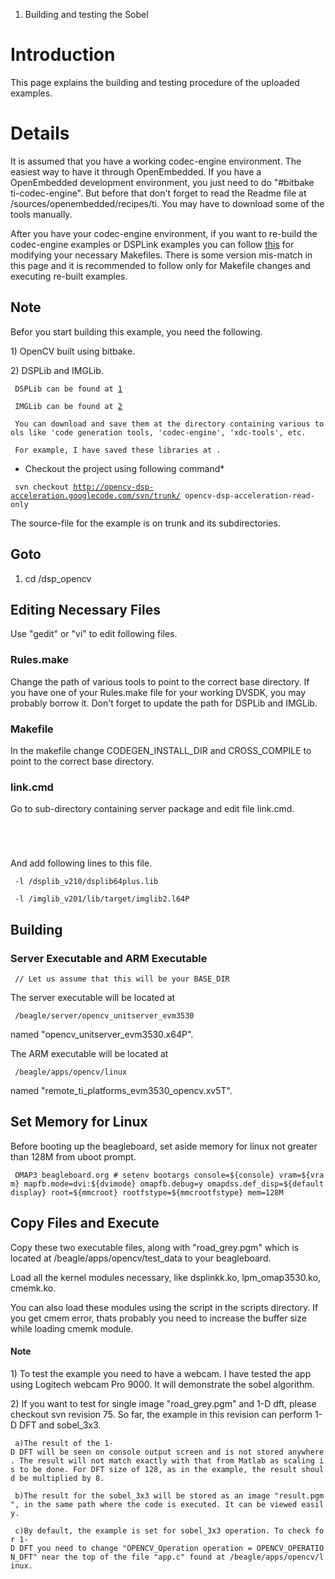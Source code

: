 #Building and testing the Sobel


= Introduction =

This page explains the building and testing procedure of the uploaded examples.


= Details =

It is assumed that you have a working codec-engine environment.
The easiest way to have it through OpenEmbedded. If you have a OpenEmbedded development environment, you just need to do "#bitbake ti-codec-engine". But before that don't forget to read the Readme file at {{{<OE_BASE_DIR>}}}/sources/openembedded/recipes/ti. You may have to download some of the tools manually.

After you have your codec-engine environment, if you want to re-build the codec-engine examples or DSPLink examples you can follow [http://code.google.com/p/opencv-dsp-acceleration/wiki/GettingStarted1 this] for modifying your necessary Makefiles. There is some version mis-match in this page and it is recommended to follow only for Makefile changes and executing re-built examples.

==Note==
Befor you start building this example, you need the following.

1) OpenCV built using bitbake.

2) DSPLib and IMGLib.

  DSPLib can be found at [http://focus.ti.com/docs/toolsw/folders/print/sprc265.html]

  IMGLib can be found at [http://focus.ti.com/docs/toolsw/folders/print/sprc264.html]

  You can download and save them at the directory containing various tools like 'code generation tools, 'codec-engine', 'xdc-tools', etc.

  For example, I have saved these libraries at {{{/media/disk/OE/work/ti}}}.

*Checkout the project using following command* 
  svn checkout http://opencv-dsp-acceleration.googlecode.com/svn/trunk/ opencv-dsp-acceleration-read-only

The source-file for the example is on trunk and its subdirectories.


==Goto {{{BASE_DIR}}}==

#cd {{{Dir_You_Checked_Out}}}/dsp_opencv


==Editing Necessary Files==

Use "gedit" or "vi" to edit following files.

===Rules.make===
Change the path of various tools to point to the correct base directory. If you have one of your Rules.make file for your working DVSDK, you may probably borrow it. Don't forget to update the path for DSPLib and IMGLib.

===Makefile===
In the makefile change CODEGEN_INSTALL_DIR and CROSS_COMPILE to point to the correct base directory.

===link.cmd===
Go to sub-directory containing server package and edit file link.cmd.

  {{{#cd <BASE_DIR>/beagle/server/opencv_unitserver_evm3530}}}

  {{{#gedit link.cmd}}}

And add following lines to this file.

  -l {{{<PATH_WHERE_YOU_SAVED_DSPLIB>}}}/dsplib_v210/dsplib64plus.lib

  -l {{{<PATH_WHERE_YOU_SAVED_IMGLIB>}}}/imglib_v201/lib/target/imglib2.l64P


==Building==

===Server Executable and ARM Executable===
 {{{#cd <PATH_TO_FOLDER_CONTAINING_MAKEFILE>}}} // Let us assume that this will be your BASE_DIR

 {{{#make codec}}}

 {{{#make server}}}

 {{{#make library}}}

 {{{#make app}}}


The server executable will be located at
  {{{<BASE_DIR>}}}/beagle/server/opencv_unitserver_evm3530 
named "opencv_unitserver_evm3530.x64P".

The ARM executable will be located at
  {{{<BASE_DIR}}}/beagle/apps/opencv/linux 
named "remote_ti_platforms_evm3530_opencv.xv5T". 


==Set Memory for Linux==

Before booting up the beagleboard, set aside memory for linux not greater than 128M from uboot prompt.
  OMAP3 beagleboard.org # setenv bootargs console=${console} vram=${vram} mapfb.mode=dvi:${dvimode} omapfb.debug=y omapdss.def_disp=${defaultdisplay} root=${mmcroot} rootfstype=${mmcrootfstype} mem=128M 

==Copy Files and Execute==

Copy these two executable files, along with "road_grey.pgm" which is located at {{{<BASE_DIR>}}}/beagle/apps/opencv/test_data to your beagleboard.

Load all the kernel modules necessary, like dsplinkk.ko, lpm_omap3530.ko, cmemk.ko.

You can also load these modules using the script in the scripts directory. 
If you get cmem error, thats probably you need to increase the buffer size while loading cmemk module.

====Note====
1) To test the example you need to have a webcam. I have tested the app using Logitech webcam Pro 9000. It will demonstrate the sobel algorithm.

2) If you want to test for single image "road_grey.pgm" and 1-D dft, please checkout svn revision 75. So far, the example in this revision can perform 1-D DFT and sobel_3x3. 

  a)The result of the 1-D DFT will be seen on console output screen and is not stored anywhere. The result will not match exactly with that from Matlab as scaling is to be done. For DFT size of 128, as in the example, the result should be multiplied by 8.

  b)The result for the sobel_3x3 will be stored as an image "result.pgm", in the same path where the code is executed. It can be viewed easily.

  c)By default, the example is set for sobel_3x3 operation. To check for 1-D DFT you need to change "OPENCV_Operation operation = OPENCV_OPERATION_DFT" near the top of the file "app.c" found at {{{<BASE_DIR>}}}/beagle/apps/opencv/linux.